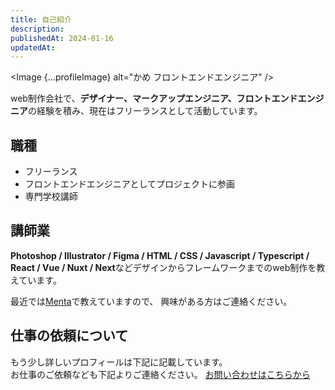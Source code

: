 ```yaml
---
title: 自己紹介
description:
publishedAt: 2024-01-16
updatedAt:
---
```


<Image
  {...profileImage}
  alt="かめ フロントエンドエンジニア"
/>

web制作会社で、**デザイナー、マークアップエンジニア、フロントエンドエンジニア**の経験を積み、現在はフリーランスとして活動しています。

## 職種

- フリーランス
- フロントエンドエンジニアとしてプロジェクトに参画
- 専門学校講師

## 講師業
**Photoshop / Illustrator / Figma / HTML / CSS / Javascript /  Typescript /  
React / Vue / Nuxt / Next**などデザインからフレームワークまでのweb制作を教えています。

最近では[Menta](https://menta.work/user/908)で教えていますので、
興味がある方はご連絡ください。

## 仕事の依頼について
もう少し詳しいプロフィールは下記に記載しています。  
お仕事のご依頼なども下記よりご連絡ください。 
[お問い合わせはこちらから](https://contact.iz0.org/)
